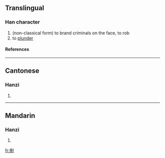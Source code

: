 ==Translingual==
===Han character===
{{Han char|rad=刀|as=12|sn=14|four=|canj=日火中弓 (AFLN)}}
# (non-classical form) to brand criminals on the face, to rob
# to [[plunder]]
====References====
{{Han ref|kx=0143.400|hdz=10355.140|uh=3500|ud=13568}}

----
==Cantonese==
===Hanzi===
{{yue-hanzi|jyut=|y=king4}}
# {{defn|Cantonese}}

----
==Mandarin==
===Hanzi===
{{cmn-hanzi|pin=[[le]] (lve4), [[qíng]] (qing2)|wg=<sup>4</sup>, ch'ing<sup>2</sup>}}
# {{defn|Mandarin}}

[[fr:㔀]]